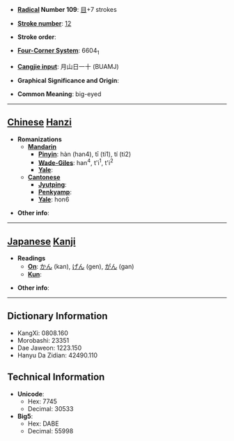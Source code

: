 * '''[[Wiktionary:Chinese radical index| Radical]] Number 109''': [[Wiktionary:Chinese radical index 目|目]]+7 strokes

* '''[[Wiktionary:Chinese total strokes index|Stroke number]]''': [[Wiktionary:Chinese total strokes index 12|12]]

* '''Stroke order''': 

* '''[[Wiktionary:Chinese four corner index|Four-Corner System]]''': 6604<sub>1</sub>

* '''[[Wiktionary:Chinese Cangjie index|Cangjie input]]''': 月山日一十 (BUAMJ)

* '''Graphical Significance and Origin''': 

* '''Common Meaning''': big-eyed

----

== [[Chinese]] [[Hanzi]] ==

* '''Romanizations'''
** '''[[Mandarin]]'''
*** '''[[Pinyin]]''': hàn (han4), tī (ti1), tí (ti2)
*** '''[[Wade-Giles]]''': han<sup>4</sup>, t'i<sup>1</sup>, t'i<sup>2</sup>
*** '''[[Yale]]''': 
** '''[[Cantonese]]'''
*** '''[[Jyutping]]''':
*** '''[[Penkyamp]]''': 
*** '''[[Yale]]''': hon6

* '''Other info''': 

----

== [[Japanese]] [[Kanji]] ==

* '''Readings'''
** '''[[On]]''': [[かん]] (kan), [[げん]] (gen), [[がん]] (gan)
** '''[[Kun]]''': 

* '''Other info''':  

----

== Dictionary Information ==

* KangXi: 0808.160
* Morobashi: 23351
* Dae Jaweon: 1223.150
* Hanyu Da Zidian: 42490.110

== Technical Information ==

* '''Unicode''':
** Hex: 7745
** Decimal: 30533
* '''Big5''':
** Hex: DABE
** Decimal: 55998